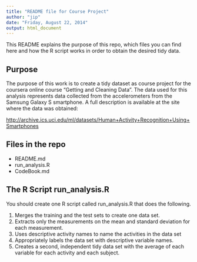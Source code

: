 ---
title: "README file for Course Project"
author: "jip"
date: "Friday, August 22, 2014"
output: html_document
---

This README explains the purpose of this repo, which files you can find here and how the R script works in order to obtain the desired tidy data. 

## Purpose

The purpose of this work is to create a tidy dataset as course project for the coursera online course "Getting and Cleaning Data". The data used for this analysis represents data collected from the accelerometers from the Samsung Galaxy S smartphone. A full description is available at the site where the data was obtained:

<http://archive.ics.uci.edu/ml/datasets/Human+Activity+Recognition+Using+Smartphones>


## Files in the repo

* README.md
* run_analysis.R
* CodeBook.md

## The R Script run_analysis.R

You should create one R script called run_analysis.R that does the following. 

1. Merges the training and the test sets to create one data set.
2. Extracts only the measurements on the mean and standard deviation for each measurement. 
3. Uses descriptive activity names to name the activities in the data set
4. Appropriately labels the data set with descriptive variable names. 
5. Creates a second, independent tidy data set with the average of each variable for each activity and each subject. 


